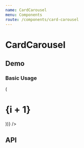```yaml
---
name: CardCarousel
menu: Components
route: /components/card-carousel
---
```




# CardCarousel

## Demo

### Basic Usage

<Playground>
  <CardCarousel
    cards={Array.from({ length: 10 }).map((_, i) => (
      <div
        key={i}
        style={{
          width: 285,
          height: 350,
          color: 'white',
          backgroundColor: faker.internet.color(),
          boxShadow: '0 3px 6px rgba(0,0,0,0.16), 0 3px 6px rgba(0,0,0,0.23)',
          display: 'flex',
          alignItems: 'center',
          justifyContent: 'center',
        }}
      >
        <h1>{i + 1}</h1>
      </div>
    ))}
  />
</Playground>

## API

<Props of={CardCarousel} />
